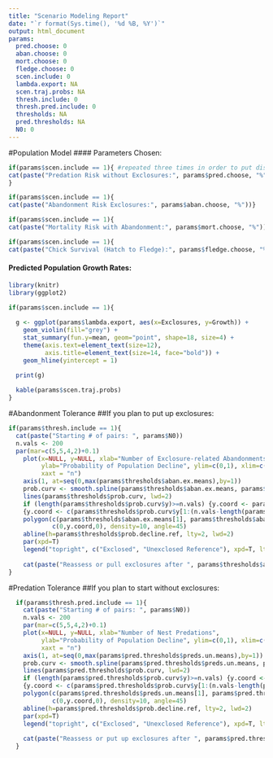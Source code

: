 ```yaml
---
title: "Scenario Modeling Report"
date: "`r format(Sys.time(), '%d %B, %Y')`"
output: html_document
params:
  pred.choose: 0
  aban.choose: 0
  mort.choose: 0
  fledge.choose: 0
  scen.include: 0
  lambda.export: NA
  scen.traj.probs: NA
  thresh.include: 0
  thresh.pred.include: 0
  thresholds: NA
  pred.thresholds: NA
  N0: 0
---
```


#Population Model
#### Parameters Chosen:
```r
if(params$scen.include == 1){ #repeated three times in order to put display them on different lines
cat(paste("Predation Risk without Exclosures:", params$pred.choose, "%"))
}
```
```r
if(params$scen.include == 1){
cat(paste("Abandonment Risk Exclosures:", params$aban.choose, "%"))}
```
```r
if(params$scen.include == 1){
cat(paste("Mortality Risk with Abandonment:", params$mort.choose, "%"))}
```
```r
if(params$scen.include == 1){
cat(paste("Chick Survival (Hatch to Fledge):", params$fledge.choose, "%"))}
```



#### Predicted Population Growth Rates:

```r
library(knitr)
library(ggplot2)

if(params$scen.include == 1){
  
  g <- ggplot(params$lambda.export, aes(x=Exclosures, y=Growth)) +
    geom_violin(fill="grey") + 
    stat_summary(fun.y=mean, geom="point", shape=18, size=4) +
    theme(axis.text=element_text(size=12),
          axis.title=element_text(size=14, face="bold")) +
    geom_hline(yintercept = 1)
  
  print(g)

  kable(params$scen.traj.probs)
}

```

#Abandonment Tolerance
##If you plan to put up exclosures:
```r

if(params$thresh.include == 1){
  cat(paste("Starting # of pairs: ", params$N0))
  n.vals <- 200
  par(mar=c(5,5,4,2)+0.1)
    plot(x=NULL, y=NULL, xlab="Number of Exclosure-related Abandonments",
         ylab="Probability of Population Decline", ylim=c(0,1), xlim=c(0, max(params$thresholds$aban.ex.means)), 
         xaxt = "n")
    axis(1, at=seq(0,max(params$thresholds$aban.ex.means),by=1))
    prob.curv <- smooth.spline(params$thresholds$aban.ex.means, params$thresholds$prob.decline)
    lines(params$thresholds$prob.curv, lwd=2)
    if (length(params$thresholds$prob.curv$y)>=n.vals) {y.coord <- params$thresholds$prob.curv$y[1:200]} else 
    {y.coord <- c(params$thresholds$prob.curv$y[1:(n.vals-length(params$thresholds$prob.curv$y))], params$thresholds$prob.curv)}
    polygon(c(params$thresholds$aban.ex.means[1], params$thresholds$aban.ex.means, params$thresholds$aban.ex.means[n.vals]), 
            c(0,y.coord,0), density=10, angle=45)
    abline(h=params$thresholds$prob.decline.ref, lty=2, lwd=2)
    par(xpd=T)
    legend("topright", c("Exclosed", "Unexclosed Reference"), xpd=T, lty=c(1,2), lwd=c(2,2), adj=c(0,NA)) 
    
    cat(paste("Reassess or pull exclosures after ", params$thresholds$aban.tolerance, "observed nest abandonments"))
}
```

#Predation Tolerance
##If you plan to start without exclosures:
```r

  if(params$thresh.pred.include == 1){
    cat(paste("Starting # of pairs: ", params$N0))
    n.vals <- 200
    par(mar=c(5,5,4,2)+0.1)
    plot(x=NULL, y=NULL, xlab="Number of Nest Predations",
         ylab="Probability of Population Decline", ylim=c(0,1), xlim=c(0, max(params$pred.thresholds$preds.un.means)), 
         xaxt = "n")
    axis(1, at=seq(0,max(params$pred.thresholds$preds.un.means),by=1))
    prob.curv <- smooth.spline(params$pred.thresholds$preds.un.means, params$pred.thresholds$prob.decline)
    lines(params$pred.thresholds$prob.curv, lwd=2)
    if (length(params$pred.thresholds$prob.curv$y)>=n.vals) {y.coord <- params$pred.thresholds$prob.curv$y[1:200]} else 
    {y.coord <- c(params$pred.thresholds$prob.curv$y[1:(n.vals-length(params$pred.thresholds$prob.curv$y))], params$pred.thresholds$prob.curv)}
    polygon(c(params$pred.thresholds$preds.un.means[1], params$pred.thresholds$preds.un.means, params$pred.thresholds$preds.un.means[n.vals]), 
            c(0,y.coord,0), density=10, angle=45)
    abline(h=params$pred.thresholds$prob.decline.ref, lty=2, lwd=2)
    par(xpd=T)
    legend("topright", c("Exclosed", "Unexclosed Reference"), xpd=T, lty=c(1,2), lwd=c(2,2), adj=c(0,NA)) 
    
    cat(paste("Reassess or put up exclosures after ", params$pred.thresholds$pred.tolerance, "nest predations"))
  }
  
```
